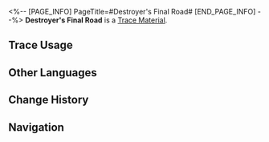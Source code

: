<%-- [PAGE_INFO]
PageTitle=#Destroyer's Final Road#
[END_PAGE_INFO] --%>
{{Item Infobox
|id          = 110501
|image       = Item Destroyer's Final Road.png
|type        = Trace Material
|invCategory = Upgrade Materials
|rarity      = 4
|effect      = Advanced level-up material for Traces.
|description = The Leviathan's heart has stopped beating, but its mind lives on despite being trapped in a case. As long as the lid is closed, its mind is simultaneously both alive and dead, driving the engine of destruction.
|source1     = [[Echo of War (Supply Zone)]]
}}
{{Description|''"Doomsday Beast, a blight made in the Warforge using what's left of a Leviathan and the weeping bones of thousands of the dead. It longs for the destruction of the universe and itself."''}}
'''Destroyer's Final Road''' is a [[Trace Material]].

==Trace Usage==
{{Trace Usage}}

==Other Languages==
{{Other Languages
|en   = Destroyer's Final Road
|zhs  = 毁灭者的末路
|zht  = 毀滅者的末路
|ja   = 壊滅者の末路
|ko   = 파멸자의 말로
|es   = Senda final del destructor
|fr   = Route finale du destructeur
|ru   = Последний путь разрушителя
|th   = Destroyer's Final Road
|vi   = Sự Kết Thúc Của Kẻ Hủy Diệt
|de   = Ende des Zerstörers
|id   = Destroyer's Final Road
|pt   = Rota Final do Destruidor
}}

==Change History==
{{Change History|1.0}}

==Navigation==
{{Upgrade Material Navbox}}
